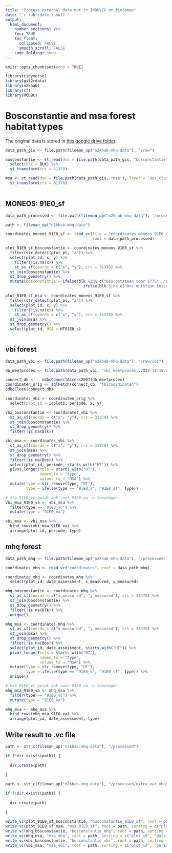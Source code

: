 ```yaml
---
title: "Process external data not in INBOVEG or fieldmap"
date: "`r lubridate::now()`"
output: 
  html_document:
    number_sections: yes
    toc: TRUE
    toc_float:
      collapsed: FALSE
      smooth_scroll: FALSE
    code_folding: show
---
```


```r
knitr::opts_chunk$set(echo = TRUE)
```

```r
library(tidyverse)
library(git2rdata)
library(n2khab)
library(sf)
library(RODBC)
```

# Bosconstantie and msa forest habitat types

The original data is stored in [this google drive folder](https://drive.google.com/drive/folders/1WUSaPx6sLYWQ4wg-kDvl9oku17CeCuAC).

```r
 
data_path_gis <- file.path(fileman_up("n2khab-mhq-data"), "/raw")

bosconstantie <- st_read(dsn = file.path(data_path_gis, "bosconstantie"), layer = "Blftd", quiet = TRUE) %>%
  select(blk = BLK) %>%
  st_transform(crs = 31370)

msa <- st_read(dsn = file.path(data_path_gis, "msa"), layer = "Bos_clusters", quiet = TRUE) %>%
  st_transform(crs = 31370)
  
```

## MONEOS: 91E0_sf

```r

data_path_processed <- file.path(fileman_up("n2khab-mhq-data"), "/processed/inboveg_mhq_terr")

path <- fileman_up("n2khab-mhq-data")

coordinates_moneos_91E0_sf <- read_vc(file = "coordinates_moneos_91E0_sf",
                                      root = data_path_processed)

plot_91E0_sf_bosconstantie <- coordinates_moneos_91E0_sf %>%
  filter(str_detect(plot_pl, "a")) %>%
  select(plot_id, x, y) %>%
    filter(!is.na(x)) %>%
    st_as_sf(coords = c("x", "y"), crs = 31370) %>%
  st_join(bosconstantie) %>%
  st_drop_geometry() %>%
  mutate(bosconstantie = ifelse(blk %in% c("Bos ontstaan voor 1775", "Bos ontstaan tussen 1775 en 1850"), 101,
                                  ifelse(blk %in% c("Bos ontstaan tussen 1850 en +/- 1930"), 81, NA)))
    
plot_91E0_sf_msa <- coordinates_moneos_91E0_sf %>%
  filter(str_detect(plot_pl, "a")) %>%
  select(plot_id, x, y) %>%
    filter(!is.na(x)) %>%
    st_as_sf(coords = c("x", "y"), crs = 31370) %>%
  st_join(msa) %>%
  st_drop_geometry() %>%
  select(plot_id, MSA = HT91E0_s)



```

## vbi forest

```r
data_path_vbi <- file.path(fileman_up("n2khab-mhq-data"), "/raw/vbi")

db_meetproces <- file.path(data_path_vbi, "vbi_meetproces_v2022-11-15.accdb")

connect_db <-   odbcConnectAccess2007(db_meetproces)
coordinaten_orig <- sqlFetch(connect_db, "tblcoordinaten")
odbcClose(connect_db)

coordinates_vbi <- coordinaten_orig %>%
  select(plot_id = idplots, periode, x, y)

vbi_bosconstantie <- coordinates_vbi %>%
  st_as_sf(coords = c("x", "y"), crs = 31370) %>%
  st_join(bosconstantie) %>%
  st_drop_geometry() %>%
  filter(!is.na(blk))

vbi_msa <- coordinates_vbi %>%
  st_as_sf(coords = c("x", "y"), crs = 31370) %>%
  st_join(msa) %>%
  st_drop_geometry() %>%
  filter(!is.na(Bos)) %>%
  select(plot_id, periode, starts_with("HT")) %>%
  pivot_longer(cols = starts_with("HT"),
               names_to = "type",
               values_to = "MSA") %>%
  mutate(type = str_remove(type, "HT"),
         type = ifelse(type == "91E0_s", "91E0_sf", type))

# msa 91E0_vc geldt ook voor 91E0_va -> toevoegen
vbi_msa_91E0_va <- vbi_msa %>%
  filter(type == "91E0_vc") %>%
  mutate(type = "91E0_va")

vbi_msa <- vbi_msa %>%
  bind_rows(vbi_msa_91E0_va) %>%
  arrange(plot_id, periode, type)

```

## mhq forest

```r
data_path_mhq <- file.path(fileman_up("n2khab-mhq-data"), "/processed/fieldmap_mhq")

coordinates_mhq <- read_vc("coordinates", root = data_path_mhq)

coordinates_mhq <- coordinates_mhq %>%
  select(plot_id, date_assessment, x_measured, y_measured)

mhq_bosconstantie <- coordinates_mhq %>%
  st_as_sf(coords = c("x_measured", "y_measured"), crs = 31370) %>%
  st_join(bosconstantie) %>%
  st_drop_geometry() %>%
  filter(!is.na(blk)) %>%
  unique()

mhq_msa <- coordinates_mhq %>%
  st_as_sf(coords = c("x_measured", "y_measured"), crs = 31370) %>%
  st_join(msa) %>%
  st_drop_geometry() %>%
  filter(!is.na(Bos)) %>%
  select(plot_id, date_assessment, starts_with("HT")) %>%
  pivot_longer(cols = starts_with("HT"),
               names_to = "type",
               values_to = "MSA") %>%
  mutate(type = str_remove(type, "HT"),
         type = ifelse(type == "91E0_s", "91E0_sf", type)) %>%
  unique()

# msa 91E0_vc geldt ook voor 91E0_va -> toevoegen
mhq_msa_91E0_va <- mhq_msa %>%
  filter(type == "91E0_vc") %>%
  mutate(type = "91E0_va")

mhq_msa <- mhq_msa %>%
  bind_rows(mhq_msa_91E0_va) %>%
  arrange(plot_id, date_assessment, type)

```


## Write result to .vc file

```r

path <- str_c(fileman_up("n2khab-mhq-data"), "/processed")

if (!dir.exists(path)) {
    
  dir.create(path)  
    
}

path <- str_c(fileman_up("n2khab-mhq-data"), "/processed/extra_var_mhq")

if (!dir.exists(path)) {
    
  dir.create(path)  
    
}

write_vc(plot_91E0_sf_bosconstantie, "bosconstantie_91E0_sf", root = path, sorting = c("plot_id"))
write_vc(plot_91E0_sf_msa, "msa_91E0_sf", root = path, sorting = c("plot_id"))
write_vc(mhq_bosconstantie, "bosconstantie_mhq", root = path, sorting = c("plot_id", "date_assessment"), strict = FALSE)
write_vc(mhq_msa, "msa_mhq", root = path, sorting = c("plot_id", "date_assessment", "type"), strict = FALSE)
write_vc(vbi_bosconstantie, "bosconstantie_vbi", root = path, sorting = c("plot_id", "periode"))
write_vc(vbi_msa, "msa_vbi", root = path, sorting = c("plot_id", "periode", "type"))

```
